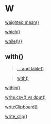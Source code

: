 # W {-}

[weighted.mean()](linkedin-learning.pxf.io/rweekly_weightedmean)

[which()](https://linkedin-learning.pxf.io/rweekly_matrixRowColumn)

[while(){}](https://linkedin-learning.pxf.io/rweekly_while)

## with(){-}

> [... and table()](https://linkedin-learning.pxf.io/rweekly_table)

> [with()](https://linkedin-learning.pxf.io/rweekly_with)

[within()](https://linkedin-learning.pxf.io/rweekly_with)

[write.csv() vs dput()](https://linkedin-learning.pxf.io/rweekly_dputdget)

[writeClipboard()](https://linkedin-learning.pxf.io/rweekly_clipboard)

[write_clip()](https://linkedin-learning.pxf.io/rweekly_clipboard)
